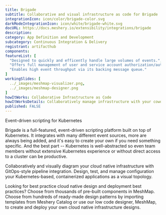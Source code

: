 ```yaml
---
title: Brigade
subtitle: Collaborative and visual infrastructure as code for Brigade
integrationIcon: icon/color/brigade-color.svg
darkModeIntegrationIcon: icon/white/brigade-white.svg
docURL: https://docs.meshery.io/extensibility/integrations/brigade
description: 
category: App Definition and Development
subcategory: Continuous Integration & Delivery
registrant: artifacthub
components: 
featureList: [
  "Designed to quickly and efficently handle large volumes of events.",
  "Offers full management of user and service account authorization/authentication.",
  "Enables high event throughput via its backing message queue."
]
workingSlides: [
  ../_images/meshmap-visualizer.png,
  ../_images/meshmap-designer.png
]
howItWorks: Collaborative Infrastructure as Code
howItWorksDetails: Collaboratively manage infrastructure with your coworkers synchronously sharing the same designs.
published: FALSE
---
```

<p>
Event-driven scripting for Kubernetes
</p>
<p>
Brigade is a full-featured, event-driven scripting platform built on top of Kubernetes. It integrates with many different event sources, more are always being added, and it's easy to create your own if you need something specific. And the best part -- Kubernetes is well-abstracted so even team members without extensive Kubernetes experience or without direct access to a cluster can be productive.</p><p>
    Collaboratively and visually diagram your cloud native infrastructure with GitOps-style pipeline integration. Design, test, and manage configuration your Kubernetes-based, containerized applications as a visual topology.
</p>
<p>
    Looking for best practice cloud native design and deployment best practices? Choose from thousands of pre-built components in MeshMap. Choose from hundreds of ready-made design patterns by importing templates from Meshery Catalog or use our low code designer, MeshMap, to create and deploy your own cloud native infrastructure designs.
</p>
